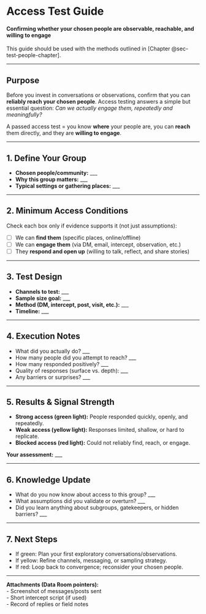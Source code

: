 # Access Test Guide {#sec-access-test-guide .unnumbered} 

#### Confirming whether your chosen people are observable, reachable, and willing to engage {.subtitle}

This guide should be used with the methods outlined in [Chapter @sec-test-people-chapter].

---

## Purpose {.unnumbered}

Before you invest in conversations or observations, confirm that you can **reliably reach your chosen people**. Access testing answers a simple but essential question: *Can we actually engage them, repeatedly and meaningfully?*  

A passed access test = you know **where** your people are, you can **reach** them directly, and they are **willing to engage**.  

---

## 1. Define Your Group {.unnumbered}

- **Chosen people/community:** ___  
- **Why this group matters:** ___  
- **Typical settings or gathering places:** ___  

---

## 2. Minimum Access Conditions {.unnumbered}

Check each box only if evidence supports it (not just assumptions):  

- [ ] We can **find them** (specific places, online/offline)  
- [ ] We can **engage them** (via DM, email, intercept, observation, etc.)  
- [ ] They **respond and open up** (willing to talk, reflect, and share stories)  

---

## 3. Test Design {.unnumbered}

- **Channels to test:** ___  
- **Sample size goal:** ___  
- **Method (DM, intercept, post, visit, etc.):** ___  
- **Timeline:** ___  

---

## 4. Execution Notes {.unnumbered}

- What did you actually do? ___  
- How many people did you attempt to reach? ___  
- How many responded positively? ___  
- Quality of responses (surface vs. depth): ___  
- Any barriers or surprises? ___  

---

## 5. Results & Signal Strength {.unnumbered}

- **Strong access (green light):** People responded quickly, openly, and repeatedly.  
- **Weak access (yellow light):** Responses limited, shallow, or hard to replicate.  
- **Blocked access (red light):** Could not reliably find, reach, or engage.  

**Your assessment:** ___  

---

## 6. Knowledge Update {.unnumbered}

- What do you now know about access to this group? ___  
- What assumptions did you validate or overturn? ___  
- Did you learn anything about subgroups, gatekeepers, or hidden barriers? ___  

---

## 7. Next Steps {.unnumbered}

- If green: Plan your first exploratory conversations/observations.  
- If yellow: Refine channels, messaging, or sampling strategy.  
- If red: Loop back to convergence; reconsider your chosen people.  

___
**Attachments (Data Room pointers):**  
- Screenshot of messages/posts sent  
- Short intercept script (if used)  
- Record of replies or field notes  
